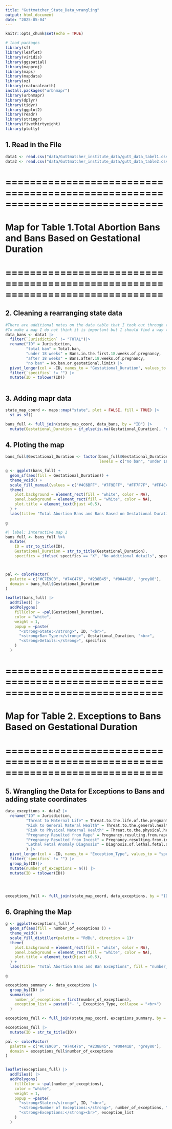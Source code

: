 ```yaml
---
title: "Guttmatcher_State_Data_wrangling"
output: html_document
date: "2025-05-04"
---
```


```r
knitr::opts_chunk$set(echo = TRUE)

# load packages
library(sf)
library(leaflet)
library(viridis)
library(ggspatial)
library(mapproj)
library(maps)
library(mapdata)
library(oz)
library(rnaturalearth)
install.packages("urbnmapr")
library(urbnmapr)
library(dplyr)
library(tidyr)
library(ggplot2)
library(readr)
library(stringr)
library(fivethirtyeight)
library(plotly)
```

## 1. Read in the File
```r
data1 <- read.csv("data/Guttmatcher_institute_data/gutt_data_tabel1.csv", header = TRUE)
data2 <- read.csv("data/Guttmatcher_institute_data/gutt_data_table2.csv", header = TRUE)
```

# ==============================================================================
# Map for Table 1.Total Abortion Bans and Bans Based on Gestational Duration
# ==============================================================================

## 2. Cleaning a rearranging state data 

```r

#There are additional notes on the data table that I took out through this rearrangement
#To make a map I do not think it is important but I should find a way to include this information somehow after
data_bans <- data1 |>
  filter(`Jurisdiction` != "TOTAL")|> 
  rename("ID" = Jurisdiction, 
         "total ban" = Total.ban, 
         "under 18 weeks" = Bans.in.the.first.18.weeks.of.pregnancy, 
         "after 18 weeks" = Bans.after.18.weeks.of.pregnancy, 
         "no ban" = No.ban.or.gestational.limit) |> 
  pivot_longer(col = -ID, names_to = "Gestational_Duration", values_to = "specifics")|>
  filter(`specifics` != "") |> 
  mutate(ID = tolower(ID))
  


```

## 3. Adding mapr data

```r
state_map_coord <- maps::map("state", plot = FALSE, fill = TRUE) |>
  st_as_sf()

bans_full <- full_join(state_map_coord, data_bans, by = "ID") |> 
  mutate(Gestational_Duration = if_else(is.na(Gestational_Duration), "no data", Gestational_Duration))

```


## 4. Ploting the map
```r

bans_full$Gestational_Duration <- factor(bans_full$Gestational_Duration, 
                                         levels = c("no ban", "under 18 weeks", "after 18 weeks", "total ban", "no data")) 

g <- ggplot(bans_full) +
  geom_sf(aes(fill = Gestational_Duration)) +
  theme_void() +
  scale_fill_manual(values = c("#4C6BFF", "#7F9EFF", "#FF7F7F", "#FF4C4C", "grey"))+
  theme(
    plot.background = element_rect(fill = "white", color = NA),  
    panel.background = element_rect(fill = "white", color = NA),  
    plot.title = element_text(hjust =0.5), 
  ) +
  labs(title= "Total Abortion Bans and Bans Based on Gestational Duration", fill = "Gestational Duration")

g

```

```r
#| label: Interactive map 1
bans_full <- bans_full %>%
  mutate(
    ID = str_to_title(ID),
    Gestational_Duration = str_to_title(Gestational_Duration),
    specifics = ifelse( specifics == "X", "No additional details", specifics))



pal <- colorFactor(
  palette = c("#C7E9C0", "#74C476", "#238B45", "#00441B", "grey80"),
  domain = bans_full$Gestational_Duration
)

leaflet(bans_full) |>
  addTiles() |>
  addPolygons(
    fillColor = ~pal(Gestational_Duration),
    color = "white",
    weight = 1,
    popup = ~paste(
      "<strong>State:</strong>", ID, "<br>",
      "<strong>Ban Type:</strong>", Gestational_Duration, "<br>",
      "<strong>Details:</strong>", specifics
    )
  )

```








# ==============================================================================
# Map for Table 2. Exceptions to Bans Based on Gestational Duration
# ==============================================================================

## 5. Wrangling the Data for Exceptions to Bans and adding state coordinates
```r
data_exceptions <- data2 |> 
  rename("ID" = Jurisdiction, 
         "Threat to Maternal Life" = Threat.to.the.life.of.the.pregnant.person, 
         "Risk to General Materal Health" = Threat.to.the.general.health.of.the.pregnant.person, 
         "Risk to Physical Maternal Health" = Threat.to.the.physical.health.of.the.pregnant.person, 
         "Pregnancy Resulted from Rape" = Pregnancy.resulting.from.rape, 
         "Pregnancy Resulted from Incest" = Pregnancy.resulting.from.incest, 
         "Lethal Fetal Anomaly Diagnosis" = Diagnosis.of.lethal.fetal.anomaly
         ) |> 
  pivot_longer(col = -ID, names_to = "Exception_Type", values_to = "specifics") |> 
  filter(`specifics` != "") |> 
  group_by(ID)|> 
  mutate(number_of_exceptions = n()) |>
  mutate(ID = tolower(ID))




exceptions_full <- full_join(state_map_coord, data_exceptions, by = "ID")
```

## 6. Graphing the Map 

```r


g <- ggplot(exceptions_full) +
  geom_sf(aes(fill = number_of_exceptions )) +
  theme_void() +
  scale_fill_distiller(palette = "RdBu", direction = 1)+
  theme(
    plot.background = element_rect(fill = "white", color = NA),  
    panel.background = element_rect(fill = "white", color = NA),  
    plot.title = element_text(hjust =0.5), 
  ) +
  labs(title= "Total Abortion Bans and Ban Exceptions", fill = "number_of_exceptions")

g

```

```r
exceptions_summary <- data_exceptions |>
  group_by(ID) |>
  summarise(
    number_of_exceptions = first(number_of_exceptions),
    exception_list = paste0("- ", Exception_Type, collapse = "<br>")
  )

exceptions_full <- full_join(state_map_coord, exceptions_summary, by = "ID")

exceptions_full |>
  mutate(ID = str_to_title(ID))

pal <- colorFactor(
  palette = c("#C7E9C0", "#74C476", "#238B45", "#00441B", "grey80"),
  domain = exceptions_full$number_of_exceptions
)


leaflet(exceptions_full) |>
  addTiles() |>
  addPolygons(
    fillColor = ~pal(number_of_exceptions),
    color = "white",
    weight = 1,
    popup = ~paste(
      "<strong>State:</strong>", ID, "<br>",
      "<strong>Number of Exceptions:</strong>", number_of_exceptions, "<br>",
      "<strong>Exceptions:</strong><br>", exception_list
    )
  )

```

